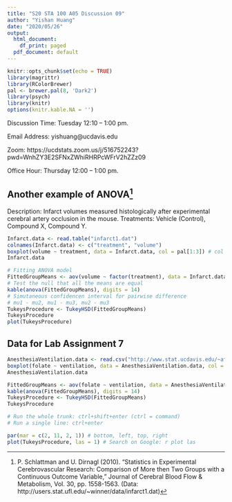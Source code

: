 ```yaml
---
title: "S20 STA 100 A05 Discussion 09"
author: "Yishan Huang"
date: "2020/05/26"
output:
  html_document:
    df_print: paged
  pdf_document: default
---
```


```r
knitr::opts_chunk$set(echo = TRUE)
library(magrittr)
library(RColorBrewer)
pal <- brewer.pal(8, 'Dark2')
library(psych)
library(knitr)
options(knitr.kable.NA = '')
```

Discussion Time: Tuesday 12:10 -- 1:00 pm.

Email Address: yishuang@ucdavis.edu

Zoom: https://ucdstats.zoom.us/j/516752243?pwd=WnhZY3E2SFNxZWhiRHRPcWFrV2hZZz09

Office Hour: Thursday 12:00 -- 1:00 pm.

## Another example of ANOVA[^1]

Description: Infarct volumes measured histologically after experimental cerebral artery occlusion in the mouse. Treatments: Vehicle (Control), Compound X, Compound Y.

[^1]: P. Schlattman and U. Dirnagl (2010). "Statistics in Experimental Cerebrovascular Research: Comparison of More then Two Groups with a Continuous Outcome Variable," Journal of Cerebral Blood Flow & Metabolism, Vol. 30, pp. 1558-1563. (Data: http://users.stat.ufl.edu/~winner/data/infarct1.dat)

```r
Infarct.data <- read.table("infarct1.dat")
colnames(Infarct.data) <- c("treatment", "volume")
boxplot(volume ~ treatment, data = Infarct.data, col = pal[1:3]) # col = "lightgreen" for a single color
Infarct.data
```

```r
# Fitting ANOVA model
FittedGroupMeans <- aov(volume ~ factor(treatment), data = Infarct.data)
# Test the null that all the means are equal
kable(anova(FittedGroupMeans), digits = 14)
# Simutaneous confidencen interval for pairwise difference
# mu1 - mu2, mu1 - mu3, mu2 - mu3
TukeysProcedure <- TukeyHSD(FittedGroupMeans)
TukeysProcedure
plot(TukeysProcedure)
```

## Data for Lab Assignment 7

```r
AnesthesiaVentilation.data <- read.csv("http://www.stat.ucdavis.edu/~affarris/AnesthesiaVentilation.csv")
boxplot(folate ~ ventilation, data = AnesthesiaVentilation.data, col = pal[1:3])
AnesthesiaVentilation.data
```

```r
FittedGroupMeans <- aov(folate ~ ventilation, data = AnesthesiaVentilation.data)
kable(anova(FittedGroupMeans), digits = 14)
TukeysProcedure <- TukeyHSD(FittedGroupMeans)
TukeysProcedure
```

```r
# Run the whole trunk: ctrl+shift+enter (ctrl = command)
# Run a single line: ctrl+enter

par(mar = c(2, 11, 2, 1)) # bottom, left, top, right
plot(TukeysProcedure, las = 1) # Search on Google: r plot las
```
